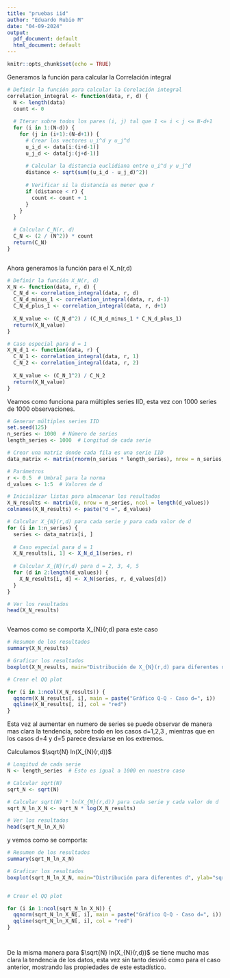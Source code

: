 ---
title: "pruebas iid"
author: "Eduardo Rubio M"
date: "04-09-2024"
output:
  pdf_document: default
  html_document: default
---

```{r setup, include=FALSE}
knitr::opts_chunk$set(echo = TRUE)
```



Generamos la función para calcular la Correlación integral

```{r}
# Definir la función para calcular la Corelación integral
correlation_integral <- function(data, r, d) {
  N <- length(data)
  count <- 0
  
  # Iterar sobre todos los pares (i, j) tal que 1 <= i < j <= N-d+1
  for (i in 1:(N-d)) {
    for (j in (i+1):(N-d+1)) {
      # Crear los vectores u_i^d y u_j^d
      u_i_d <- data[i:(i+d-1)]
      u_j_d <- data[j:(j+d-1)]
      
      # Calcular la distancia euclidiana entre u_i^d y u_j^d
      distance <- sqrt(sum((u_i_d - u_j_d)^2))
      
      # Verificar si la distancia es menor que r
      if (distance < r) {
        count <- count + 1
      }
    }
  }
  
  # Calcular C_N(r, d)
  C_N <- (2 / (N^2)) * count
  return(C_N)
}



```


Ahora generamos la función para el X_n(r,d) 

```{r}

# Definir la función X_N(r, d)
X_N <- function(data, r, d) {
  C_N_d <- correlation_integral(data, r, d)
  C_N_d_minus_1 <- correlation_integral(data, r, d-1)
  C_N_d_plus_1 <- correlation_integral(data, r, d+1)
  
  X_N_value <- (C_N_d^2) / (C_N_d_minus_1 * C_N_d_plus_1)
  return(X_N_value)
}

# Caso especial para d = 1
X_N_d_1 <- function(data, r) {
  C_N_1 <- correlation_integral(data, r, 1)
  C_N_2 <- correlation_integral(data, r, 2)
  
  X_N_value <- (C_N_1^2) / C_N_2
  return(X_N_value)
}


```



Veamos como funciona para múltiples series IID, esta vez con 1000 series de 1000 observaciones.

```{r}

# Generar múltiples series IID
set.seed(125)
n_series <- 1000  # Número de series
length_series <- 1000  # Longitud de cada serie

# Crear una matriz donde cada fila es una serie IID
data_matrix <- matrix(rnorm(n_series * length_series), nrow = n_series, ncol = length_series)


```



```{r}
# Parámetros
r <- 0.5  # Umbral para la norma
d_values <- 1:5  # Valores de d

# Inicializar listas para almacenar los resultados
X_N_results <- matrix(0, nrow = n_series, ncol = length(d_values))
colnames(X_N_results) <- paste("d =", d_values)

# Calcular X_{N}(r,d) para cada serie y para cada valor de d
for (i in 1:n_series) {
  series <- data_matrix[i, ]
  
  # Caso especial para d = 1
  X_N_results[i, 1] <- X_N_d_1(series, r)
  
  # Calcular X_{N}(r,d) para d = 2, 3, 4, 5
  for (d in 2:length(d_values)) {
    X_N_results[i, d] <- X_N(series, r, d_values[d])
  }
}

# Ver los resultados
head(X_N_results)



```
Veamos como se comporta X_{N}(r,d) para este caso

```{r}

# Resumen de los resultados
summary(X_N_results)

# Graficar los resultados
boxplot(X_N_results, main="Distribución de X_{N}(r,d) para diferentes d", ylab="X_{N}(r,d)", xlab="d")

# Crear el QQ plot

for (i in 1:ncol(X_N_results)) {
  qqnorm(X_N_results[, i], main = paste("Gráfico Q-Q - Caso d=", i))
  qqline(X_N_results[, i], col = "red")
}


```
Esta vez al aumentar en numero de series se puede observar de manera mas clara la tendencia, sobre todo en los casos d=1,2,3 , mientras que en los casos d=4 y d=5 parece desviarse en los extremos.



Calculamos $\sqrt{N} ln(X_{N}(r,d))$



```{r}

# Longitud de cada serie
N <- length_series  # Esto es igual a 1000 en nuestro caso

# Calcular sqrt(N)
sqrt_N <- sqrt(N)

# Calcular sqrt(N) * ln(X_{N}(r,d)) para cada serie y cada valor de d
sqrt_N_ln_X_N <- sqrt_N * log(X_N_results)

# Ver los resultados
head(sqrt_N_ln_X_N)


```
y vemos como se comporta:

```{r}

# Resumen de los resultados
summary(sqrt_N_ln_X_N)

# Graficar los resultados 
boxplot(sqrt_N_ln_X_N, main="Distribución para diferentes d", ylab="sqrt_N_ln_X_N", xlab="d")


# Crear el QQ plot

for (i in 1:ncol(sqrt_N_ln_X_N)) {
  qqnorm(sqrt_N_ln_X_N[, i], main = paste("Gráfico Q-Q - Caso d=", i))
  qqline(sqrt_N_ln_X_N[, i], col = "red")
}




```

De la misma manera para $\sqrt{N} ln(X_{N}(r,d))$ se tiene mucho mas clara la tendencia de los datos, esta vez sin tanto desvió como para el caso anterior, mostrando las propiedades de este estadístico.





```{r}



```


```{r}



```


```{r}



```


```{r}



```


```{r}



```


```{r}



```


```{r}



```


```{r}



```


```{r}



```


```{r}



```


```{r}



```


```{r}



```


```{r}



```


```{r}



```


```{r}



```


```{r}



```


```{r}



```


